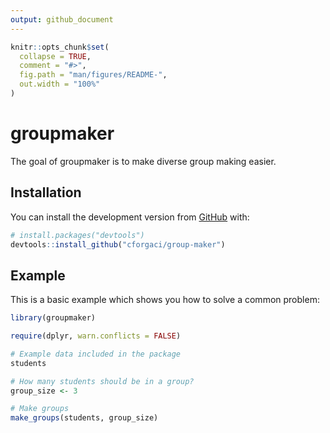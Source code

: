 ```yaml
---
output: github_document
---
```


<!-- README.md is generated from README.Rmd. Please edit that file -->

```r
knitr::opts_chunk$set(
  collapse = TRUE,
  comment = "#>",
  fig.path = "man/figures/README-",
  out.width = "100%"
)
```

# groupmaker

<!-- badges: start -->
<!-- [![Codecov test coverage](https://codecov.io/gh/cforgaci/group-maker/branch/master/graph/badge.svg)](https://codecov.io/gh/cforgaci/group-maker?branch=master) -->
<!-- badges: end -->

The goal of groupmaker is to make diverse group making easier.

## Installation

You can install the development version from [GitHub](https://github.com/) with:

``` r
# install.packages("devtools")
devtools::install_github("cforgaci/group-maker")
```
## Example

This is a basic example which shows you how to solve a common problem:

```r
library(groupmaker)

require(dplyr, warn.conflicts = FALSE)

# Example data included in the package
students

# How many students should be in a group?
group_size <- 3

# Make groups
make_groups(students, group_size)
```
